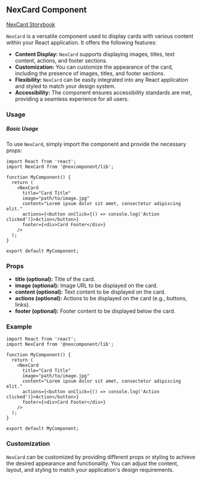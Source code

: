 NexCard Component
-----------------

[NexCard Storybook](http://localhost:6006/?path=/docs/nexcomponent-nexcard--docs)

`NexCard` is a versatile component used to display cards with various content within your React application. It offers the following features:

* **Content Display:** `NexCard` supports displaying images, titles, text content, actions, and footer sections.
* **Customization:** You can customize the appearance of the card, including the presence of images, titles, and footer sections.
* **Flexibility:** `NexCard` can be easily integrated into any React application and styled to match your design system.
* **Accessibility:** The component ensures accessibility standards are met, providing a seamless experience for all users.

### Usage

##### Basic Usage

To use `NexCard`, simply import the component and provide the necessary props:

```tsx
import React from 'react';
import NexCard from '@nexcomponent/lib';

function MyComponent() {
  return (
    <NexCard
      title="Card Title"
      image="path/to/image.jpg"
      content="Lorem ipsum dolor sit amet, consectetur adipiscing elit."
      actions={<button onClick={() => console.log('Action clicked')}>Action</button>}
      footer={<div>Card Footer</div>}
    />
  );
}

export default MyComponent;
```

### Props

* **title (optional):** Title of the card.
* **image (optional):** Image URL to be displayed on the card.
* **content (optional):** Text content to be displayed on the card.
* **actions (optional):** Actions to be displayed on the card (e.g., buttons, links).
* **footer (optional):** Footer content to be displayed below the card.

### Example

```tsx
import React from 'react';
import NexCard from '@nexcomponent/lib';

function MyComponent() {
  return (
    <NexCard
      title="Card Title"
      image="path/to/image.jpg"
      content="Lorem ipsum dolor sit amet, consectetur adipiscing elit."
      actions={<button onClick={() => console.log('Action clicked')}>Action</button>}
      footer={<div>Card Footer</div>}
    />
  );
}

export default MyComponent;
```

### Customization

`NexCard` can be customized by providing different props or styling to achieve the desired appearance and functionality. You can adjust the content, layout, and styling to match your application's design requirements.